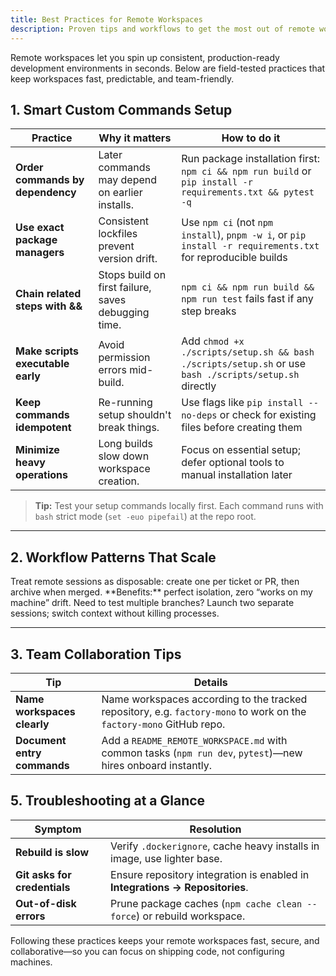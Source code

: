 ```yaml
---
title: Best Practices for Remote Workspaces
description: Proven tips and workflows to get the most out of remote workspaces in Factory
---
```


Remote workspaces let you spin up consistent, production-ready development environments in seconds. Below are field-tested practices that keep workspaces fast, predictable, and team-friendly.

## 1. Smart Custom Commands Setup

| Practice                           | Why it matters                                        | How to do it                                                                                          |
| ---------------------------------- | ----------------------------------------------------- | ----------------------------------------------------------------------------------------------------- |
| **Order commands by dependency**   | Later commands may depend on earlier installs.        | Run package installation first: `npm ci && npm run build` or `pip install -r requirements.txt && pytest -q` |
| **Use exact package managers**     | Consistent lockfiles prevent version drift.           | Use `npm ci` (not `npm install`), `pnpm -w i`, or `pip install -r requirements.txt` for reproducible builds |
| **Chain related steps with &&**    | Stops build on first failure, saves debugging time.   | `npm ci && npm run build && npm run test` fails fast if any step breaks |
| **Make scripts executable early**  | Avoid permission errors mid-build.                    | Add `chmod +x ./scripts/setup.sh && bash ./scripts/setup.sh` or use `bash ./scripts/setup.sh` directly |
| **Keep commands idempotent**       | Re-running setup shouldn't break things.              | Use flags like `pip install --no-deps` or check for existing files before creating them |
| **Minimize heavy operations**      | Long builds slow down workspace creation.             | Focus on essential setup; defer optional tools to manual installation later |

> **Tip:** Test your setup commands locally first. Each command runs with `bash` strict mode (`set -euo pipefail`) at the repo root.


---

## 2. Workflow Patterns That Scale

<AccordionGroup>

  <Accordion title="Spin-Up-Per-Task">
    Treat remote sessions as disposable: create one per ticket or PR, then archive when merged.  
    **Benefits:** perfect isolation, zero “works on my machine” drift.
  </Accordion>

  <Accordion title="Parallel Environments">
    Need to test multiple branches? Launch two separate sessions; switch context without killing processes.
  </Accordion>

</AccordionGroup>

---

## 3. Team Collaboration Tips

| Tip                         | Details                                                                                                             |
| --------------------------- | ------------------------------------------------------------------------------------------------------------------- |
| **Name workspaces clearly** | Name workspaces according to the tracked repository, e.g. `factory-mono` to work on the `factory-mono` GitHub repo. |
| **Document entry commands** | Add a `README_REMOTE_WORKSPACE.md` with common tasks (`npm run dev`, `pytest`)—new hires onboard instantly.         |

## 5. Troubleshooting at a Glance

| Symptom                      | Resolution                                                                   |
| ---------------------------- | ---------------------------------------------------------------------------- |
| **Rebuild is slow**          | Verify `.dockerignore`, cache heavy installs in image, use lighter base.     |
| **Git asks for credentials** | Ensure repository integration is enabled in **Integrations → Repositories**. |
| **Out-of-disk errors**       | Prune package caches (`npm cache clean --force`) or rebuild workspace.       |

Following these practices keeps your remote workspaces fast, secure, and collaborative—so you can focus on shipping code, not configuring machines.

